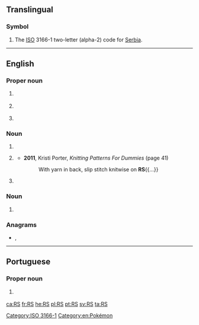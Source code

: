 {{also|.rs|RS-|(RS)-|R's|r's}}
==Translingual==

===Symbol===
{{head|mul|symbol}}

# The [[ISO]] 3166-1 two-letter (alpha-2) code for [[Serbia]].

[[Category:ISO 3166-1]]

----

==English==

===Proper noun===
{{en-proper noun}}

# {{label|en|Mormonism}} {{initialism of|{{w|Relief Society}}|lang=en}}
# {{initialism of|Rio Grande do Sul|lang=en}} {{gloss|a state of Brazil}}
# {{lb|en|fandom slang}} {{initialism of|[[w:Pokémon Ruby and Sapphire|Pokémon Ruby and Sapphire]]|lang=en}}

===Noun===
{{en-noun|?}}

# {{initialism of|[[recommended]] [[standard]]|lang=en}}
# {{label|en|knitting}} {{initialism of|[[right]] [[side]]|lang=en}}
#* '''2011''', Kristi Porter, ''Knitting Patterns For Dummies'' (page 41)
#*: With yarn in back, slip stitch knitwise on '''RS'''{{...}}
# {{label|en|military|US}} {{initialism of|[[recruiting]] [[station]]|lang=en}}

===Noun===
{{en-plural noun}}

# {{initialism of|[[religious]] [[studies]]|lang=en}}

===Anagrams===
* {{l|en|Sr}}, {{l|en|SR}}

[[Category:en:Pokémon]]

----

==Portuguese==

===Proper noun===
{{en-proper noun}}

# {{initialism of|Rio Grande do Sul|lang=pt}} {{gloss|a state of Brazil}}

[[ca:RS]]
[[fr:RS]]
[[he:RS]]
[[pl:RS]]
[[pt:RS]]
[[sv:RS]]
[[ta:RS]]